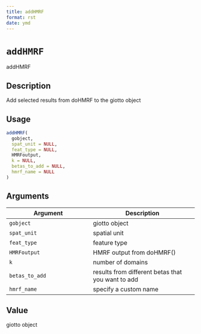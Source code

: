 ```yaml
--- 
title: addHMRF 
format: rst 
date: ymd 
--- 
```

# `addHMRF`

addHMRF


## Description

Add selected results from doHMRF to the giotto object


## Usage

```r
addHMRF(
  gobject,
  spat_unit = NULL,
  feat_type = NULL,
  HMRFoutput,
  k = NULL,
  betas_to_add = NULL,
  hmrf_name = NULL
)
```


## Arguments

Argument      |Description
------------- |----------------
`gobject`     |     giotto object
`spat_unit`     |     spatial unit
`feat_type`     |     feature type
`HMRFoutput`     |     HMRF output from doHMRF()
`k`     |     number of domains
`betas_to_add`     |     results from different betas that you want to add
`hmrf_name`     |     specify a custom name


## Value

giotto object


